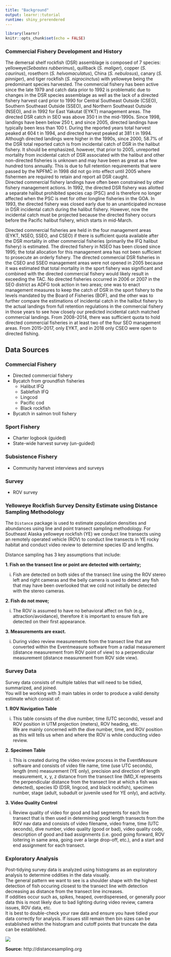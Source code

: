 ```yaml
---
title: "Background"
output: learnr::tutorial
runtime: shiny_prerendered
---
```


```r
library(learnr)
knitr::opts_chunk$set(echo = FALSE)
```


### Commercial Fishery Development and History
The demersal shelf rockfish (DSR) assemblage is composed of 7 species: yelloweye(*Sebastes rubberimus*), quillback (*S. maliger*), copper (*S. caurinus*), rosethorn (*S. helvomaculatus*), China (*S. nebulosus*), canary (*S. pinniger*), and tiger rockfish (*S. nigrocinctus*) with yelloweye being the predominant species harvested. 
The commercial fishery has been active since the late 1979 and catch data prior to 1992 is problematic due to changes in the DSR species assemblage as well as the lack of a directed fishery harvest card prior to 1990 for Central Southeast Outside (CSEO), Southern Southeast Outside (SSEO), and Northern Southeast Outside (NSEO), and in 1992 for East Yakutat (EYKT) management areas. 
The directed DSR catch in SEO was above 350 t in the mid-1990s. 
Since 1998, landings have been below 250 t, and since 2005, directed landings have typically been less than 100 t. 
During the reported years total harvest peaked at 604 t in 1994, and directed harvest peaked at 381 t in 1994. 
Although directed landings were higher in the 1990s, since 2000, 58.7% of the DSR total reported catch is from incidental catch of DSR in the halibut fishery. 
It should be emphasized, however, that prior to 2005, unreported mortality from incidental catch of DSR associated with the halibut and other non-directed fisheries is unknown and may have been as great as a few hundred tons annually. 
This is due to full retention requirements that were passed by the NPFMC in 1998 did not go into effect until 2005 where fishermen are required to retain and report all DSR caught.  
Directed commercial fishery landings have often been constrained by other fishery management actions. 
In 1992, the directed DSR fishery was allotted a separate halibut prohibited species cap (PSC) and is therefore no longer affected when the PSC is met for other longline fisheries in the GOA. 
In 1993, the directed fishery was closed early due to an unanticipated increase in DSR incidental catch during the halibut fishery. 
However, now the incidental catch must be projected because the directed fishery occurs before the Pacific halibut fishery, which starts in mid-March.  

Directed commercial fisheries are held in the four management areas (EYKT, NSEO, SSEO, and CSEO) if there is sufficient quota available after the DSR mortality in other commercial fisheries (primarily the IFQ halibut fishery) is estimated.
The directed fishery in NSEO has been closed since 1995; the total allocation for this management area has not been sufficient to prosecute an orderly fishery. 
The directed commercial DSR fisheries in the CSEO and SSEO management areas were not opened in 2005 because it was estimated that total mortality in the sport fishery was significant and combined with the directed commercial fishery would likely result in exceeding the TAC. 
No directed fisheries occurred in 2006 or 2007 in the SEO district as ADFG took action in two areas; one was to enact management measures to keep the catch of DSR in the sport fishery to the levels mandated by the Board of Fisheries (BOF), and the other was to further compare the estimations of incidental catch in the halibut fishery to the actual landings from full retention regulations in the commercial fishery in those years to see how closely our predicted incidental catch matched commercial landings. 
From 2008–2014, there was sufficient quota to hold directed commercial fisheries in at least two of the four SEO management areas. 
From 2015–2017, only EYKT, and in 2018 only CSEO were open to directed fishing. 

## Data Sources

### Commercial Fishery
* Directed commercial fishery
* Bycatch from groundfish fisheries
  + Halibut IFQ
  + Sablefish IFQ
  + Lingcod 
  + Pacific cod
  + Black rockfish 
* Bycatch in salmon troll fishery

### Sport Fishery
* Charter logbook (guided)
* State-wide harvest survey (un-guided)

### Subsistence Fishery
* Community harvest interviews and surveys

### Survey
* ROV survey

### Yelloweye Rockfish Survey Density Estimate using Distance Sampling Methodology

The `Distance` package is used to estimate population densities and abundances using line and point transect sampling methodology. 
For Southeast Alaska yelloweye rockfish (YE) we conduct line transects using an remotely operated vehicle (ROV) to conduct line transects in YE rocky habitat and conduct video review to determine species ID and lengths.

Distance sampling has 3 key assumptions that include:

**1. Fish on the transect line or point are detected with certainty;**
  
  i) Fish are detected on both sides of the transect line using the ROV stereo left and right cameras and the belly camera is used to detect any fish that may have been overlooked that we cold not initially be detected with the stereo cameras.  

**2. Fish do not move;**

  i) The ROV is assumed to have no behavioral affect on fish (e.g., attraction/avoidance), therefore it is important to ensure fish are detected on their first appearance.  

**3. Measurements are exact.**

  i) During video review measurements from the transect line that are converted within the Eventmeasure software from a radial measurement (distance measurement from ROV point of view) to a perpendicular measurement (distance measurement from ROV side view).
  

### Survey Data
Survey data consists of multiple tables that will need to be tidied, summarized, and joined.  
You will be working with 3 main tables in order to produce a valid density estimate which consist of:

**1. ROV Navigation Table**
    
  i) This table consists of the dive number, time (UTC seconds), vessel and ROV position in UTM projection (meters), ROV heading, etc.  
  We are mainly concerned with the dive number, time, and ROV position as this will tells us when and where the ROV is while conducting video review.  
    
**2. Specimen Table**

  i) This is created during the video review process in the EventMeasure software and consists of video file name, time (use UTC seconds), length (mm) measurement (YE only), precision and direction of length measurement, x, y, z distance from the transect line (MID_X represents the perpendicular distance from the transect line at which a fish was detected), species ID (DSR, lingcod, and black rockfish), specimen number, stage (adult, subadult or juvenile used for YE only), and activity.

**3. Video Quality Control**

  i) Review quality of video for good and bad segments for each line transect that is then used in determining good length transects from the ROV nav data and consists of video filename, video frame, time (UTC seconds), dive number, video quality (good or bad), video quality code, description of good and bad assignments (i.e. good going forward, ROV loitering in same area, going over a large drop-off, etc.), and a start and end assignment for each transect. 
  
<!-- <img src="https://i.imgur.com/6l7IpTA.png?1"> -->

### Exploratory Analysis
Post-tidying survey data is analyzed using histograms as an exploratory analysis to determine oddities in the data visually.  
The general pattern we want to see is a shoulder shape with the highest detection of fish occuring closest to the transect line with detection decreasing as distance from the transect line increases.  
If oddities occur such as, spikes, heaped, overdisperesed, or generally poor data this is most likely due to bad lighting during video review, camera issues, ROV data, etc.  
It is best to double-check your raw data and ensure you have tidied your data correctly for analysis. 
If issues still remain then bin sizes can be established within the histogram and cutoff points that truncate the data can be established.

![](http://distancesampling.org/images/distance-animation.gif)

<!-- <img src="https://i.imgur.com/2NtktLg.png">  -->

**Source:** http://distancesampling.org
